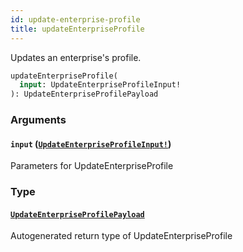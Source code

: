 ```yaml
---
id: update-enterprise-profile
title: updateEnterpriseProfile
---
```


Updates an enterprise's profile.

```graphql
updateEnterpriseProfile(
  input: UpdateEnterpriseProfileInput!
): UpdateEnterpriseProfilePayload

```

### Arguments

#### `input` ([`UpdateEnterpriseProfileInput!`](/docs/api/inputs/update-enterprise-profile-input))

Parameters for UpdateEnterpriseProfile

### Type

#### [`UpdateEnterpriseProfilePayload`](/docs/api/objects/update-enterprise-profile-payload)

Autogenerated return type of UpdateEnterpriseProfile
